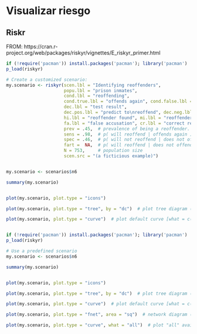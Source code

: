 # Visualizar riesgo{#Visualizar_riesgo}


## Riskr

FROM: https://cran.r-project.org/web/packages/riskyr/vignettes/E_riskyr_primer.html


```r
if (!require('pacman')) install.packages('pacman'); library('pacman')
p_load(riskyr)

# Create a customized scenario: 
my.scenario <- riskyr(scen.lbl = "Identifying reoffenders", 
                      popu.lbl = "prison inmates", 
                      cond.lbl = "reoffending",
                      cond.true.lbl = "offends again", cond.false.lbl = "does not offend again",
                      dec.lbl = "test result",
                      dec.pos.lbl = "predict to\nreoffend", dec.neg.lbl = "predict to\nnot reoffend",
                      hi.lbl = "reoffender found", mi.lbl = "reoffender missed",
                      fa.lbl = "false accusation", cr.lbl = "correct release",
                      prev = .45,  # prevalence of being a reoffender. 
                      sens = .98,  # p( will reoffend | offends again )
                      spec = .46,  # p( will not reoffend | does not offend again )
                      fart =  NA,  # p( will reoffend | does not offend gain )
                      N = 753,     # population size
                      scen.src = "(a ficticious example)")


my.scenario <- scenarios$n6

summary(my.scenario)


plot(my.scenario, plot.type = "icons")

plot(my.scenario, plot.type = "tree", by = "dc")  # plot tree diagram (splitting N by decision)

plot(my.scenario, plot.type = "curve")  # plot default curve [what = c("prev", "PPV", "NPV")]:



```


```r
if (!require('pacman')) install.packages('pacman'); library('pacman')
p_load(riskyr)

# Use a predefined scenario
my.scenario <- scenarios$n6

summary(my.scenario)


plot(my.scenario, plot.type = "icons")

plot(my.scenario, plot.type = "tree", by = "dc")  # plot tree diagram (splitting N by decision)

plot(my.scenario, plot.type = "curve")  # plot default curve [what = c("prev", "PPV", "NPV")]:

plot(my.scenario, plot.type = "fnet", area = "sq")  # network diagram (with numeric probability labels):

plot(my.scenario, plot.type = "curve", what = "all")  # plot "all" available curves:


```

